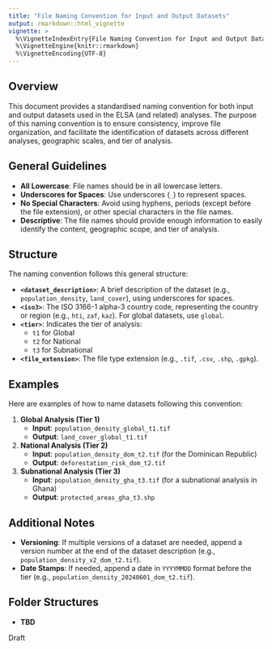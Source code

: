 ```yaml
---
title: "File Naming Convention for Input and Output Datasets"
output: rmarkdown::html_vignette
vignette: >
  %\VignetteIndexEntry{File Naming Convention for Input and Output Datasets}
  %\VignetteEngine{knitr::rmarkdown}
  %\VignetteEncoding{UTF-8}
---
```


## Overview
This document provides a standardised naming convention for both input and output datasets used in the ELSA (and related) analyses. The purpose of this naming convention is to ensure consistency, improve file organization, and facilitate the identification of datasets across different analyses, geographic scales, and tier of analysis.

## General Guidelines
- **All Lowercase**: File names should be in all lowercase letters.
- **Underscores for Spaces**: Use underscores (`_`) to represent spaces.
- **No Special Characters**: Avoid using hyphens, periods (except before the file extension), or other special characters in the file names.
- **Descriptive**: The file names should provide enough information to easily identify the content, geographic scope, and tier of analysis.

## Structure
The naming convention follows this general structure:

- **`<dataset_description>`**: A brief description of the dataset (e.g., `population_density`, `land_cover`), using underscores for spaces.
- **`<iso3>`**: The ISO 3166-1 alpha-3 country code, representing the country or region (e.g., `hti`, `zaf`, `kaz`). For global datasets, use `global`.
- **`<tier>`**: Indicates the tier of analysis:
  - `t1` for Global
  - `t2` for National
  - `t3` for Subnational
- **`<file_extension>`**: The file type extension (e.g., `.tif`, `.csv`, `.shp`, `.gpkg`).

## Examples
Here are examples of how to name datasets following this convention:

1. **Global Analysis (Tier 1)**
   - **Input**: `population_density_global_t1.tif`
   - **Output**: `land_cover_global_t1.tif`

2. **National Analysis (Tier 2)**
   - **Input**: `population_density_dom_t2.tif` (for the Dominican Republic)
   - **Output**: `deforestation_risk_dom_t2.tif`

3. **Subnational Analysis (Tier 3)**
   - **Input**: `population_density_gha_t3.tif` (for a subnational analysis in Ghana)
   - **Output**: `protected_areas_gha_t3.shp`

## Additional Notes
- **Versioning**: If multiple versions of a dataset are needed, append a version number at the end of the dataset description (e.g., `population_density_v2_dom_t2.tif`).
- **Date Stamps**: If needed, append a date in `YYYYMMDD` format before the tier (e.g., `population_density_20240601_dom_t2.tif`).

## Folder Structures
- **TBD**

Draft
